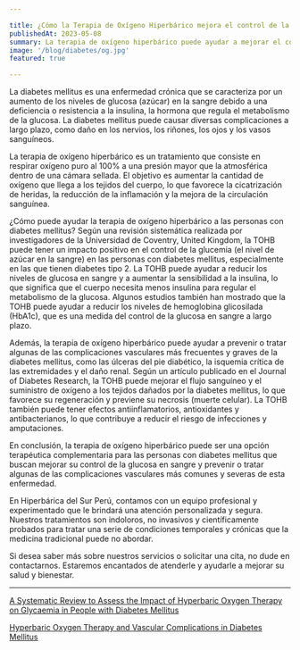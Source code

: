 ```yaml
---

title: ¿Cómo la Terapia de Oxígeno Hiperbárico mejora el control de la Diabetes Mellitus?
publishedAt: 2023-05-08
summary: La terapia de oxígeno hiperbárico puede ayudar a mejorar el control de la glucosa en sangre y reducir las complicaciones vasculares en las personas con diabetes mellitus. Descubre cómo funciona y qué beneficios tiene.
image: '/blog/diabetes/og.jpg'
featured: true

---
```


La diabetes mellitus es una enfermedad crónica que se caracteriza por un aumento de los niveles de glucosa (azúcar) en la sangre debido a una deficiencia o resistencia a la insulina, la hormona que regula el metabolismo de la glucosa. La diabetes mellitus puede causar diversas complicaciones a largo plazo, como daño en los nervios, los riñones, los ojos y los vasos sanguíneos.

La terapia de oxígeno hiperbárico es un tratamiento que consiste en respirar oxígeno puro al 100% a una presión mayor que la atmosférica dentro de una cámara sellada. El objetivo es aumentar la cantidad de oxígeno que llega a los tejidos del cuerpo, lo que favorece la cicatrización de heridas, la reducción de la inflamación y la mejora de la circulación sanguínea.

¿Cómo puede ayudar la terapia de oxígeno hiperbárico a las personas con diabetes mellitus? Según una revisión sistemática realizada por investigadores de la Universidad de Coventry, United Kingdom, la TOHB puede tener un impacto positivo en el control de la glucemia (el nivel de azúcar en la sangre) en las personas con diabetes mellitus, especialmente en las que tienen diabetes tipo 2. La TOHB puede ayudar a reducir los niveles de glucosa en sangre y a aumentar la sensibilidad a la insulina, lo que significa que el cuerpo necesita menos insulina para regular el metabolismo de la glucosa. Algunos estudios también han mostrado que la TOHB puede ayudar a reducir los niveles de hemoglobina glicosilada (HbA1c), que es una medida del control de la glucosa en sangre a largo plazo.

Además, la terapia de oxígeno hiperbárico puede ayudar a prevenir o tratar algunas de las complicaciones vasculares más frecuentes y graves de la diabetes mellitus, como las úlceras del pie diabético, la isquemia crítica de las extremidades y el daño renal. Según un artículo publicado en el Journal of Diabetes Research, la TOHB puede mejorar el flujo sanguíneo y el suministro de oxígeno a los tejidos dañados por la diabetes mellitus, lo que favorece su regeneración y previene su necrosis (muerte celular). La TOHB también puede tener efectos antiinflamatorios, antioxidantes y antibacterianos, lo que contribuye a reducir el riesgo de infecciones y amputaciones.

En conclusión, la terapia de oxígeno hiperbárico puede ser una opción terapéutica complementaria para las personas con diabetes mellitus que buscan mejorar su control de la glucosa en sangre y prevenir o tratar algunas de las complicaciones vasculares más comunes y severas de esta enfermedad.

En Hiperbárica del Sur Perú, contamos con un equipo profesional y experimentado que le brindará una atención personalizada y segura. Nuestros tratamientos son indoloros, no invasivos y científicamente probados para tratar una serie de condiciones temporales y crónicas que la medicina tradicional puede no abordar.

Si desea saber más sobre nuestros servicios o solicitar una cita, no dude en contactarnos. Estaremos encantados de atenderle y ayudarle a mejorar su salud y bienestar.

---

[A Systematic Review to Assess the Impact of Hyperbaric Oxygen Therapy on Glycaemia in People with Diabetes Mellitus](https://www.researchgate.net/publication/355428050_A_Systematic_Review_to_Assess_the_Impact_of_Hyperbaric_Oxygen_Therapy_on_Glycaemia_in_People_with_Diabetes_Mellitus)

[Hyperbaric Oxygen Therapy and Vascular Complications in Diabetes Mellitus](https://pubmed.ncbi.nlm.nih.gov/32638622/)
